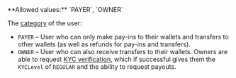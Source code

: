 <ParamField body="UserCategory" type="string" required>   
**Allowed values:** `PAYER`, `OWNER`

The [category](/guides/users/categories) of the user:  
- `PAYER` – User who can only make pay-ins to their wallets and transfers to other wallets (as well as refunds for pay-ins and transfers).
- `OWNER` – User who can also receive transfers to their wallets. Owners are able to request [KYC verification](/guides/users/verification), which if successful gives them the `KYCLevel` of `REGULAR` and the ability to request payouts.
</ParamField>
